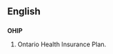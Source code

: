 ==English==
{{wikipedia}}

==={{acronym}}===
'''OHIP'''

# {{Canada}} Ontario Health Insurance Plan.